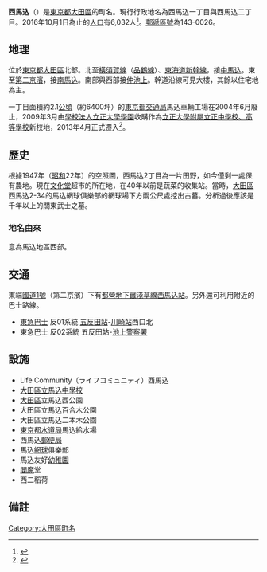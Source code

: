 {{Pathnav|日本|東京都|大田區|frame=1}}
{{Infobox Settlement
|official_name = 西馬込
|native_name =
|settlement_type = [[町|町]]
|image_skyline =
|imagesize =
|image_caption =
|image_flag =
|image_seal =
| image_map =
| map_caption =
|subdivision_type = [[國家|國家]]
|subdivision_name = [[File:Flag_of_Japan.svg|border]] [[日本|日本]]
|subdivision_type1 = [[都道府縣|都道府縣]]
|subdivision_name1 = [[File:Flag_of_Tokyo_Prefecture.svg|25px]] [[東京都|東京都]]
|subdivision_type2 = [[東京都區部|特別區]]
|subdivision_name2 = [[File:Flag_of_Ota,_Tokyo.svg|25px]] [[大田區|大田區]]
|subdivision_type3 = [[地域|地域]]
|subdivision_name3 = [[大森區|大森地域]]
|established_title =
|established_date =
|government_type =
|leader_title =
|leader_name =
|area_magnitude =
|area_total_km2 =
|area_land_km2 =
|area_urban_km2 =
|area_metro_km2 =
|population_as_of= 2016年10月1日
|population_footnotes =
|population_total = 5748
|population_urban =
|population_metro =
|population_density_sq_mi =
|population_density_km2 =
| timezone = [[日本標準時間|JST]]
| utc_offset = +9
|timezone_DST =
|utc_offset_DST =
|latd=|latm=|lats=|latNS=
|longd=|longm=|longs=|longEW=
|elevation_footnotes=
|elevation_m =
|elevation_ft =
|postal_code_type = [[郵遞區號|郵遞區號]]
|postal_code = 146-0026
|website =
|footnotes =
|population=6,032人}}
'''西馬込'''（{{jpn|j=西馬込|hg=にしまごめ|rm=Nishi-magome|f=y}}）是[[東京都|東京都]][[大田區|大田區]]的町名。現行行政地名為西馬込一丁目與西馬込二丁目。2016年10月1日為止的[[人口|人口]]有6,032人<ref>{{Cite web |url=http://www.city.ota.tokyo.jp/kuseijoho/suuji/jinkou/setai_jinkou/oota_suji2810.html |title=大田区ホームページ：平成28年10月1日現在 |access-date=2016-11-03 |archive-date=2021-03-01 |archive-url=https://web.archive.org/web/20210301043139/https://www.city.ota.tokyo.jp/kuseijoho/suuji/jinkou/setai_jinkou/oota_suji2810.html |dead-url=no }}</ref>。[[郵遞區號|郵遞區號]]為143-0026。

== 地理 ==
位於[[東京都|東京都]][[大田區|大田區]]北部。北至[[橫須賀線|橫須賀線]]（[[品鶴線|品鶴線]]）、[[東海道新幹線|東海道新幹線]]，接[[中馬込|中馬込]]。東至[[國道1號_(日本)|第二京濱]]，接[[南馬込|南馬込]]。南部與西部接[[仲池上|仲池上]]。幹道沿線可見大樓，其餘以住宅地為主。

一丁目面積約2.1[[公頃|公頃]]（約6400坪）的[[東京都交通局|東京都交通局]]馬込車輛工場在2004年6月廢止，2009年3月由[[學校法人立正大學學園|學校法人立正大學學園]]收購作為[[立正大學附屬立正中學校、高等學校|立正大學附屬立正中學校、高等學校]]新校地，2013年4月正式遷入<ref>{{Cite web |url=http://www.ris.ac.jp/guidance/redevelopment/magome_condition.html |title=再開発事業・馬込キャンパス-立正大学 |access-date=2013-08-20 |archive-date=2012-04-20 |archive-url=https://web.archive.org/web/20120420125130/http://www.ris.ac.jp/guidance/redevelopment/magome_condition.html |dead-url=no }}</ref>。

== 歷史 ==
根據1947年（[[昭和|昭和]]22年）的空照圖，西馬込2丁目為一片田野，如今僅剩一處保有農地。現在[[文化堂|文化堂]]超市的所在地，在40年以前是蔬菜的收集站。當時，[[大田區|大田區]]西馬込2-34的馬込網球俱樂部的網球場下方兩公尺處挖出古墓。分析過後應該是千年以上的關東武士之墓。
=== 地名由來 ===
意為馬込地區西部。

== 交通 ==
東端[[國道1號_(日本)|國道1號]]（第二京濱）下有[[都營地下鐵淺草線|都營地下鐵淺草線]][[西馬込站|西馬込站]]。另外還可利用附近的巴士路線。
* [[東急巴士|東急巴士]] 反01系統 [[五反田站|五反田站]]-[[川崎站|川崎站]]西口北
* 東急巴士 反02系統 五反田站-[[池上警察署|池上警察署]]

== 設施 ==
* Life Community（ライフコミュニティ）西馬込
* [[大田區立馬込中學校|大田區立馬込中學校]]
* [[大田區|大田區]]立馬込西公園
* 大田區立馬込百合木公園
* 大田區立馬込二本木公園
* [[東京都水道局|東京都水道局]]馬込給水場
* 西馬込[[郵便局|郵便局]]
* 馬込[[網球|網球]]俱樂部
* 馬込友好[[幼稚園|幼稚園]]
* [[閻魔|閻魔]]堂
* 西二稻荷

== 備註 ==
{{reflist}}

{{Commonscat|Magome, Tokyo}}
{{大田區的町名}}
{{DEFAULTSORT:Nishi-Magome}}
[[Category:大田區町名|Category:大田區町名]]